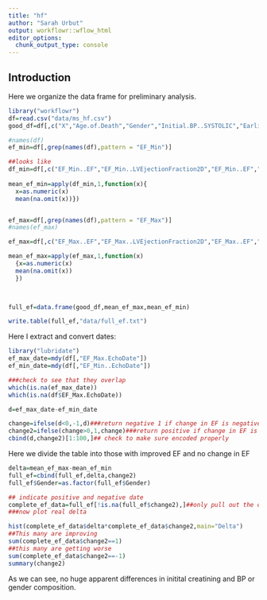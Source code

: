 ```yaml
---
title: "hf"
author: "Sarah Urbut"
output: workflowr::wflow_html
editor_options:
  chunk_output_type: console
---
```


## Introduction

Here we organize the data frame for preliminary analysis.


```r

library("workflowr")
df=read.csv("data/ms_hf.csv")
good_df=df[,c("X","Age.of.Death","Gender","Initial.BP..SYSTOLIC","Earliest..Creatinine1")]

#names(df)
ef_min=df[,grep(names(df),pattern = "EF_Min")]

##looks like 
df_min=df[,c("EF_Min..EF","EF_Min..LVEjectionFraction2D","EF_Min..EF","EF_Min..LVEjectionFraction2D","EF_Min..LVEFModSimpBiPlane","EF_Min..EstimatedEF")]
          
mean_ef_min=apply(df_min,1,function(x){
  x=as.numeric(x)
  mean(na.omit(x))})


ef_max=df[,grep(names(df),pattern = "EF_Max")]
#names(ef_max)

ef_max=df[,c("EF_Max..EF","EF_Max..LVEjectionFraction2D","EF_Max..EF","EF_Max..LVEjectionFraction2D","EF_Max..LVEFModSimpBiPlane","EF_Max..EstimatedEF")]      

mean_ef_max=apply(ef_max,1,function(x)
  {x=as.numeric(x)
  mean(na.omit(x))
  })
               


full_ef=data.frame(good_df,mean_ef_max,mean_ef_min)

write.table(full_ef,"data/full_ef.txt")
```

Here I extract and convert dates:
```r
library("lubridate")
ef_max_date=mdy(df[,"EF_Max.EchoDate"])
ef_min_date=mdy(df[,"EF_Min..EchoDate"])

###check to see that they overlap
which(is.na(ef_max_date))
which(is.na(df$EF_Max.EchoDate))

d=ef_max_date-ef_min_date

change=ifelse(d<0,-1,d)###return negative 1 if change in EF is negative
change2=ifelse(change>0,1,change)###return positive if change in EF is positive
cbind(d,change2)[1:100,]## check to make sure encoded properly
```
Here we divide the table into those with improved EF and no change in EF

```r
delta=mean_ef_max-mean_ef_min
full_ef=cbind(full_ef,delta,change2)
full_ef$Gender=as.factor(full_ef$Gender)

## indicate positive and negative date
complete_ef_data=full_ef[!is.na(full_ef$change2),]##only pull out the ones with two dates
###now plot real delta

hist(complete_ef_data$delta*complete_ef_data$change2,main="Delta")
##This many are improving
sum(complete_ef_data$change2==1)
##this many are getting worse
sum(complete_ef_data$change2==-1)
summary(change2)

```



As we can see, no huge apparent differences in initital creatining and BP or gender composition.


